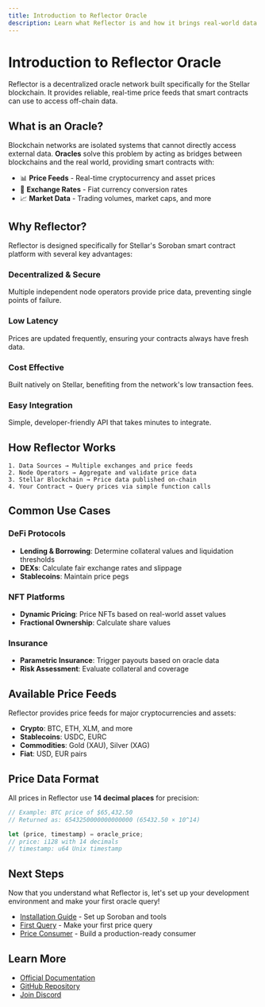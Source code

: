 ```yaml
---
title: Introduction to Reflector Oracle
description: Learn what Reflector is and how it brings real-world data to Stellar's Soroban smart contracts
---
```


# Introduction to Reflector Oracle

Reflector is a decentralized oracle network built specifically for the Stellar blockchain. It provides reliable, real-time price feeds that smart contracts can use to access off-chain data.

## What is an Oracle?

Blockchain networks are isolated systems that cannot directly access external data. **Oracles** solve this problem by acting as bridges between blockchains and the real world, providing smart contracts with:

- 📊 **Price Feeds** - Real-time cryptocurrency and asset prices
- 💱 **Exchange Rates** - Fiat currency conversion rates  
- 📈 **Market Data** - Trading volumes, market caps, and more

## Why Reflector?

Reflector is designed specifically for Stellar's Soroban smart contract platform with several key advantages:

### Decentralized & Secure
Multiple independent node operators provide price data, preventing single points of failure.

### Low Latency
Prices are updated frequently, ensuring your contracts always have fresh data.

### Cost Effective
Built natively on Stellar, benefiting from the network's low transaction fees.

### Easy Integration
Simple, developer-friendly API that takes minutes to integrate.

## How Reflector Works

```
1. Data Sources → Multiple exchanges and price feeds
2. Node Operators → Aggregate and validate price data
3. Stellar Blockchain → Price data published on-chain
4. Your Contract → Query prices via simple function calls
```

## Common Use Cases

### DeFi Protocols
- **Lending & Borrowing**: Determine collateral values and liquidation thresholds
- **DEXs**: Calculate fair exchange rates and slippage
- **Stablecoins**: Maintain price pegs

### NFT Platforms
- **Dynamic Pricing**: Price NFTs based on real-world asset values
- **Fractional Ownership**: Calculate share values

### Insurance
- **Parametric Insurance**: Trigger payouts based on oracle data
- **Risk Assessment**: Evaluate collateral and coverage

## Available Price Feeds

Reflector provides price feeds for major cryptocurrencies and assets:

- **Crypto**: BTC, ETH, XLM, and more
- **Stablecoins**: USDC, EURC
- **Commodities**: Gold (XAU), Silver (XAG)
- **Fiat**: USD, EUR pairs

## Price Data Format

All prices in Reflector use **14 decimal places** for precision:

```rust
// Example: BTC price of $65,432.50
// Returned as: 6543250000000000000 (65432.50 × 10^14)

let (price, timestamp) = oracle_price;
// price: i128 with 14 decimals
// timestamp: u64 Unix timestamp
```

## Next Steps

Now that you understand what Reflector is, let's set up your development environment and make your first oracle query!

- [Installation Guide](/installation) - Set up Soroban and tools
- [First Query](/first-query) - Make your first price query
- [Price Consumer](/price-consumer) - Build a production-ready consumer

## Learn More

- [Official Documentation](https://reflector.network/docs)
- [GitHub Repository](https://github.com/reflector-network)
- [Join Discord](https://discord.com/invite/v2ggfDty2d)

